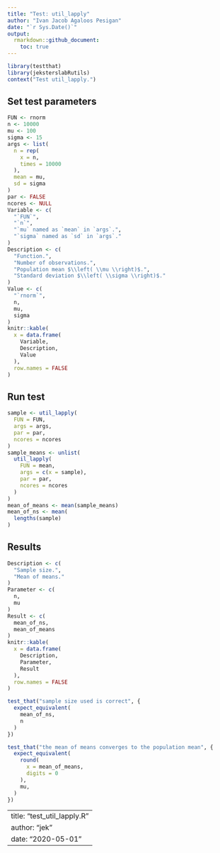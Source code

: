 ```yaml
---
title: "Test: util_lapply"
author: "Ivan Jacob Agaloos Pesigan"
date: "`r Sys.Date()`"
output:
  rmarkdown::github_document:
    toc: true
---
```



```r
library(testthat)
library(jeksterslabRutils)
context("Test util_lapply.")
```


## Set test parameters


```r
FUN <- rnorm
n <- 10000
mu <- 100
sigma <- 15
args <- list(
  n = rep(
    x = n,
    times = 10000
  ),
  mean = mu,
  sd = sigma
)
par <- FALSE
ncores <- NULL
Variable <- c(
  "`FUN`",
  "`n`",
  "`mu` named as `mean` in `args`.",
  "`sigma` named as `sd` in `args`."
)
Description <- c(
  "Function.",
  "Number of observations.",
  "Population mean $\\left( \\mu \\right)$.",
  "Standard deviation $\\left( \\sigma \\right)$."
)
Value <- c(
  "`rnorm`",
  n,
  mu,
  sigma
)
knitr::kable(
  x = data.frame(
    Variable,
    Description,
    Value
  ),
  row.names = FALSE
)
```


## Run test


```r
sample <- util_lapply(
  FUN = FUN,
  args = args,
  par = par,
  ncores = ncores
)
sample_means <- unlist(
  util_lapply(
    FUN = mean,
    args = c(x = sample),
    par = par,
    ncores = ncores
  )
)
mean_of_means <- mean(sample_means)
mean_of_ns <- mean(
  lengths(sample)
)
```


## Results


```r
Description <- c(
  "Sample size.",
  "Mean of means."
)
Parameter <- c(
  n,
  mu
)
Result <- c(
  mean_of_ns,
  mean_of_means
)
knitr::kable(
  x = data.frame(
    Description,
    Parameter,
    Result
  ),
  row.names = FALSE
)
```



```r
test_that("sample size used is correct", {
  expect_equivalent(
    mean_of_ns,
    n
  )
})
```



```r
test_that("the mean of means converges to the population mean", {
  expect_equivalent(
    round(
      x = mean_of_means,
      digits = 0
    ),
    mu,
  )
})
```


---
title: "test_util_lapply.R"
author: "jek"
date: "2020-05-01"
---

